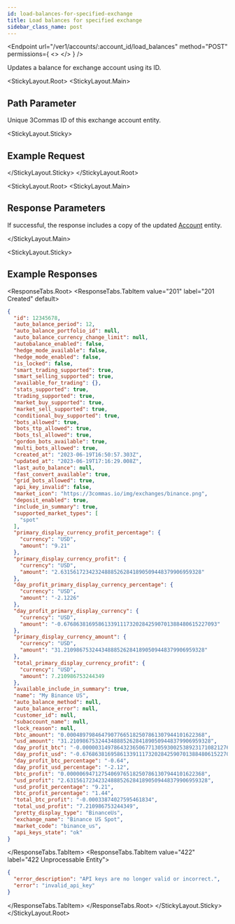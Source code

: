 ```yaml
---
id: load-balances-for-specified-exchange
title: Load balances for specified exchange
sidebar_class_name: post
---
```



<Endpoint
  url="/ver1/accounts/:account_id/load_balances"
  method="POST"
  permissions={
    <>
      <Permission title="Permission" description="ACCOUNTS_READ" />
      <Permission title="Security" description="SIGNED" />
    </>
  }
/>

Updates a balance for exchange account using its ID.

<Separator />

<StickyLayout.Root>
<StickyLayout.Main>
## Path Parameter
<ApiParam name='account_id' type='integer' id="account_id" required>
    Unique 3Commas ID of this exchange account entity.
</ApiParam>
</StickyLayout.Main>

<StickyLayout.Sticky>

## Example Request

<NoContentEndpoint method="POST" endpoint="/ver1/accounts/12345678/load_balances" />

</StickyLayout.Sticky>
</StickyLayout.Root>

<StickyLayout.Root>
<StickyLayout.Main>

## Response Parameters

If successful, the response includes a copy of the updated [Account](/account/0_account_entity.mdx) entity.

</StickyLayout.Main>

<StickyLayout.Sticky>
## Example Responses

<ResponseTabs.Root>
<ResponseTabs.TabItem value="201" label="201 Created" default>
```json
{
  "id": 12345678,
  "auto_balance_period": 12,
  "auto_balance_portfolio_id": null,
  "auto_balance_currency_change_limit": null,
  "autobalance_enabled": false,
  "hedge_mode_available": false,
  "hedge_mode_enabled": false,
  "is_locked": false,
  "smart_trading_supported": true,
  "smart_selling_supported": true,
  "available_for_trading": {},
  "stats_supported": true,
  "trading_supported": true,
  "market_buy_supported": true,
  "market_sell_supported": true,
  "conditional_buy_supported": true,
  "bots_allowed": true,
  "bots_ttp_allowed": true,
  "bots_tsl_allowed": true,
  "gordon_bots_available": true,
  "multi_bots_allowed": true,
  "created_at": "2023-06-19T16:50:57.303Z",
  "updated_at": "2023-06-19T17:16:29.008Z",
  "last_auto_balance": null,
  "fast_convert_available": true,
  "grid_bots_allowed": true,
  "api_key_invalid": false,
  "market_icon": "https://3commas.io/img/exchanges/binance.png",
  "deposit_enabled": true,
  "include_in_summary": true,
  "supported_market_types": [
    "spot"
  ],
  "primary_display_currency_profit_percentage": {
    "currency": "USD",
    "amount": "9.21"
  },
  "primary_display_currency_profit": {
    "currency": "USD",
    "amount": "2.631561723423248885262841890509448379906959328"
  },
  "day_profit_primary_display_currency_percentage": {
    "currency": "USD",
    "amount": "-2.1226"
  },
  "day_profit_primary_display_currency": {
    "currency": "USD",
    "amount": "-0.6768638169586133911173202842590701388480615227093"
  },
  "primary_display_currency_amount": {
    "currency": "USD",
    "amount": "31.210986753244348885262841890509448379906959328"
  },
  "total_primary_display_currency_profit": {
    "currency": "USD",
    "amount": 7.210986753244349
  },
  "available_include_in_summary": true,
  "name": "My Binance US",
  "auto_balance_method": null,
  "auto_balance_error": null,
  "customer_id": null,
  "subaccount_name": null,
  "lock_reason": null,
  "btc_amount": "0.00048979846479077665182507861307944101622368",
  "usd_amount": "31.210986753244348885262841890509448379906959328",
  "day_profit_btc": "-0.000003149786432365067713059300253892317108212763457088",
  "day_profit_usd": "-0.6768638169586133911173202842590701388480615227093",
  "day_profit_btc_percentage": "-0.64",
  "day_profit_usd_percentage": "-2.12",
  "btc_profit": "0.00000694712754069765182507861307944101622368",
  "usd_profit": "2.631561723423248885262841890509448379906959328",
  "usd_profit_percentage": "9.21",
  "btc_profit_percentage": "1.44",
  "total_btc_profit": "-0.00033874027595461834",
  "total_usd_profit": "7.210986753244349",
  "pretty_display_type": "BinanceUs",
  "exchange_name": "Binance US Spot",
  "market_code": "binance_us",
  "api_keys_state": "ok"
}
```
  </ResponseTabs.TabItem>
<ResponseTabs.TabItem value="422" label="422 Unprocessable Entity">

```json
{
  "error_description": "API keys are no longer valid or incorrect.",
  "error": "invalid_api_key"
}
```
  </ResponseTabs.TabItem>
   </ResponseTabs.Root>
    </StickyLayout.Sticky>
</StickyLayout.Root>